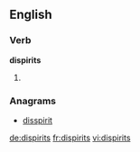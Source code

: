 ==English==

===Verb===
'''dispirits'''

# {{en-third-person singular of|dispirit}}

===Anagrams===
* [[disspirit#English|disspirit]]

[[de:dispirits]]
[[fr:dispirits]]
[[vi:dispirits]]